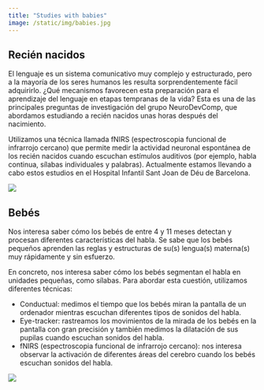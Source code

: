 ```yaml
---
title: "Studies with babies"
image: /static/img/babies.jpg
---
```


## Recién nacidos

::: textbox
El lenguaje es un sistema comunicativo muy complejo y estructurado, pero a la mayoría de los seres humanos les resulta sorprendentemente fácil adquirirlo. ¿Qué mecanismos favorecen esta preparación para el aprendizaje del lenguaje en etapas tempranas de la vida? Esta es una de las principales preguntas de investigación del grupo NeuroDevComp, que abordamos estudiando a recién nacidos unas horas después del nacimiento.

Utilizamos una técnica llamada fNIRS (espectroscopia funcional de infrarrojo cercano) que permite medir la actividad neuronal espontánea de los recién nacidos cuando escuchan estímulos auditivos (por ejemplo, habla continua, sílabas individuales y palabras). Actualmente estamos llevando a cabo estos estudios en el Hospital Infantil Sant Joan de Déu de Barcelona.
:::

![](/static/img/neonate.jpg)

## Bebés

::: textbox
Nos interesa saber cómo los bebés de entre 4 y 11 meses detectan y procesan diferentes características del habla. Se sabe que los bebés pequeños aprenden las reglas y estructuras de su(s) lengua(s) materna(s) muy rápidamente y sin esfuerzo.

En concreto, nos interesa saber cómo los bebés segmentan el habla en unidades pequeñas, como sílabas. Para abordar esta cuestión, utilizamos diferentes técnicas:

- Conductual: medimos el tiempo que los bebés miran la pantalla de un ordenador mientras escuchan diferentes tipos de sonidos del habla.
- Eye-tracker: rastreamos los movimientos de la mirada de los bebés en la pantalla con gran precisión y también medimos la dilatación de sus pupilas cuando escuchan sonidos del habla.
- fNIRS (espectroscopia funcional de infrarrojo cercano): nos interesa observar la activación de diferentes áreas del cerebro cuando los bebés escuchan sonidos del habla.
:::

![](/static/img/babies.jpg)
